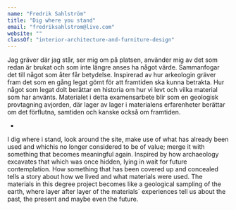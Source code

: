 ```yaml
---
name: "Fredrik Sahlström"
title: "Dig where you stand"
email: "fredriksahlstrom@live.com"
website: ""
classOf: "interior-architecture-and-furniture-design"
---
```







Jag gräver där jag står, ser mig om på platsen, använder mig av det som redan är brukat och som inte längre anses ha något värde. Sammanfogar det till något som åter får betydelse. Inspirerad av hur arkeologin gräver fram det som en gång legat gömt för att framtiden ska kunna betrakta. Hur något som legat dolt berättar en historia om hur vi levt och vilka material som har använts. Materialet i detta examensarbete blir som en geologisk provtagning avjorden, där lager av lager i materialens erfarenheter berättar om det förflutna, samtiden och kanske också om framtiden.

-

I dig where i stand, look around the site, make use of what has already been used and whichis no longer considered to be of value; merge it with something that becomes meaningful again. Inspired by how archaeology excavates that which was once hidden, lying in wait for future contemplation. How something that has been covered up and concealed tells a story about how we lived and what materials were used. The materials in this degree project becomes like a geological sampling of the earth, where layer after layer of the materials´ experiences tell us about the past, the present and maybe even the future.

<ImageZoom
  preview={preview241}
  zoom={zoom241}
  caption=""
/>

<ImageZoom
  preview={preview242}
  zoom={zoom242}
  caption=""
  isTallImage={true}
/>

<ImageZoom
  preview={preview243}
  zoom={zoom243}
  caption=""
  isTallImage={true}
/>

<ImageZoom
  preview={preview244}
  zoom={zoom244}
  caption=""
  isTallImage={true}
/>







